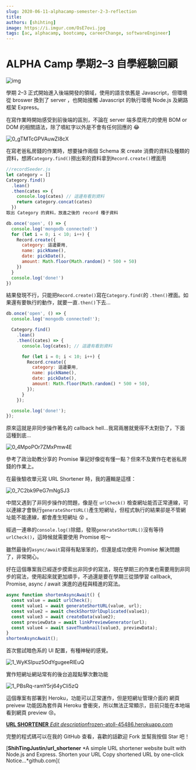 ```yaml
---
slug: 2020-06-11-alphacamp-semester-2-3-reflection
title: 
authors: [shihting]
image: https://i.imgur.com/OsE7ovi.jpg
tags: [ac, alphacamp, bootcamp, careerChange, softwareEngineer]
---
```


# ALPHA Camp 學期2–3 自學經驗回顧

![img](https://i.imgur.com/OsE7ovi.jpg)

學期 2–3 正式開始進入後端開發的領域，使用的語言依舊是 Javascript，但環境從 broswer 換到了 server ，也開始接觸 Javascript 的執行環境 Node.js 及網路框架 Express。

在寫作業時開始感受到前後端的區別，不論在 server 端多麼用力的使用 BOM or DOM 的相關語法，除了噴紅字以外是不會有任何回應的 😂

![0_gTMTcGPVAuwZI8cX](https://i.imgur.com/IIa8RIX.jpg)

在寫老爸私房錢的作業時，想要操作兩個 Schema 來 create 消費的資料及種類的資料，想將`Category.find()`撈出來的資料拿到`Record.create()`裡面用

```js copy showLineNumbers
//recordSeeder.js
let category = []
Category.find()
  .lean()
  .then(cates => {
    console.log(cates) // 這邊有看到資料
    return category.concat(cates)
  })
取出 Category 的資料，放進之後的 record 種子資料

db.once('open', () => {
  console.log('mongodb connected!')
  for (let i = 0; i < 10; i++) {
    Record.create({
      category: 這邊要用,
      name: pickName(),
      date: pickDate(),
      amount: Math.floor(Math.random() * 500 + 50)
    })
  }
  console.log('done!')
})
```

結果發現不行，只能把`Record.create()`寫在`Category.find(`的 `.then()`裡面。如果還有要執行的動作，就要一直`.then()`下去...

```js copy showLineNumbers
db.once('open', () => {
  console.log('mongodb connected!');

  Category.find()
    .lean()
    .then((cates) => {
      console.log(cates); // 這邊有看到資料

      for (let i = 0; i < 10; i++) {
        Record.create({
          category: 這邊要用,
          name: pickName(),
          date: pickDate(),
          amount: Math.floor(Math.random() * 500 + 50),
        });
      }
    });

  console.log('done!');
});
```

原來這就是非同步操作著名的 callback hell...我寫兩層就覺得不太對勁了，下面這種到底...

![0_4MpoPOr7ZMxPmw4E](https://i.imgur.com/P95ookU.png)

參考了政治助教分享的 Promise 筆記好像從有懂一點？但來不及實作在老爸私房錢的作業上。

在最後驗收單元寫 URL Shortener 時，我的邏輯是這樣：

![0_7C2bk9PeG7mNgSJ3](https://i.imgur.com/8Cla5KS.jpg)

中間又遇到了非同步操作的問題，像是在 `urlCheck()` 檢查網址能否正常連線，可以連線才會執行`generateShortURL()`產生短網址，但程式執行的結果卻是不管網址能不能連線，都會產生短網址 😵 。

經過一連串的`console.log()`除錯，發現`generateShortURL()`沒有等待`urlCheck()`，這時候就需要使用 Promise 啦～

雖然最後的`async/await`寫得有點笨笨的，但還是成功使用 Promise 解決問題了，非常開心。

好在這個專案我已經逐步摸索出非同步的寫法，現在學期三的作業也需要用到非同步的寫法，使用起來就更加順手，不過還是要在學期三從頭學習 callback, Promise, async / await 演進的過程與精進的寫法。

```js copy showLineNumbers
async function shortenAsyncAwait() {
  const value = await urlCheck();
  const value1 = await generateShortURL(value, url);
  const value2 = await checkShortUrlDuplicated(value1);
  const value3 = await createData(value2);
  const previewData = await linkPreviewGenerator(url);
  const value4 = await saveThumbnail(value3, previewData);
}
shortenAsyncAwait();
```

首次嘗試暗色系的 UI 配置，有種神秘的感覺。

![1_WyKSIpuz5OdYgugeeRlEuQ](https://i.imgur.com/25VXBEw.png)

實作短網址網站常有的後台追蹤點擊次數功能

![1_PBsRq-ramY5rj64yCli5zQ](https://i.imgur.com/7bFd9tY.png)

這個專案有部署到 Heroku，功能可以正常運作，但是短網址管理介面的 網頁 preivew 功能因為套件與 Heroku 會衝突，所以無法正常顯示，目前只能在本地端看到網頁 preview 😢。

[**URL SHORTENER**
*Edit description*frozen-atoll-45486.herokuapp.com](https://frozen-atoll-45486.herokuapp.com/)

完整的程式碼可以在我的 GitHub 查看，喜歡的話歡迎 Fork 並幫我按個 Star 吧！

[**ShihTingJustin/url_shortener**
*A simple URL shortener website built with Node.js and Express. Shorten your URL Copy shortened URL by one-click Notice…*github.com](
